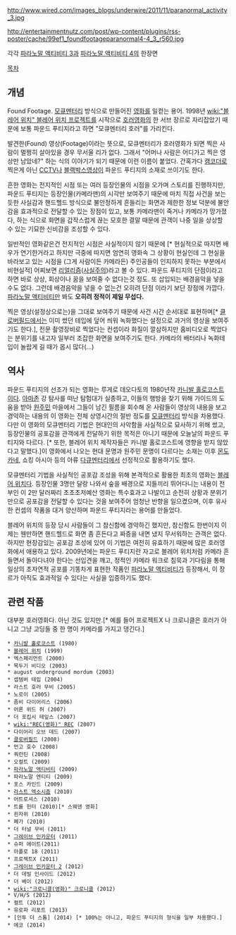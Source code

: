 http://www.wired.com/images_blogs/underwire/2011/11/paranormal_activity_3.jpg

http://entertainmentnutz.com/post/wp-content/plugins/rss-poster/cache/99ef1_foundfootageparanormal4-4_3_r560.jpg

각각 [[파라노말 액티비티 3]]과 [[파라노말 액티비티 4]]의 한장면

[[목차]]
== 개념 ==
Found Footage. [[모큐멘터리]] 방식으로 만들어진 [[영화]]를 일컫는 용어. 1998년 [[wiki:"블레어 위치" 블레어 위치 프로젝트]]를 시작으로 [[호러영화]]의 한 서브 장르로 자리잡았기 때문에 보통 파운드 푸티지라고 하면 "모큐멘터리 호러"를 가리킨다.

발견한(Found) 영상(Footage)이라는 뜻으로, 모큐멘터리가 호러영화가 되면 찍은 사람이 멀쩡히 살아있을 경우 무서울 리가 없다. 그래서 "어머나 사람은 어디가고 찍은 영상만 남았네?" 하는 식의 이야기가 되기 때문에 이런 이름이 붙었다. 간혹가다 [[캠코더]]로 찍은게 아닌 [[CCTV]]나 [[블랙박스]]영상이 파운드 푸티지의 소재로 쓰이기도 한다.

흔한 영화는 전지적인 시점 또는 여러 등장인물의 시점을 오가며 스토리를 진행하지만, 파운드 푸티지는 등장인물(카메라맨)의 시각만 보여주기 때문에 마치 직접 사건을 보는 듯한 사실감과 핸드헬드 방식으로 불안정하게 흔들리는 화면과 제한한 정보 덕분에 불안감을 효과적으로 전달할 수 있는 장점이 있고, 보통 카메라맨이 죽거나 카메라가 망가졌다, 하는 식으로 화면을 갑작스럽게 끊는 모호한 결말 때문에 관객이 나중 일을 상상할 수 있는 기묘한 신비감을 조성할 수 있다.

일반적인 영화같은건 전지적인 시점은 사실적이지 않기 때문에 [* 현실적으로 따지면 배우가 연기한거라고 하지만 극중에 따지면 엄연히 영화속 그 상황이 현실인데 그 현실을 바라보고 있는 시점을 (그게 사람이든 카메라든) 주인공들이 인지하지 못하는 부분에서 비현실적] 어찌보면 [[리얼리즘]]([[사실주의]])라고 볼 수 있다. 파운드 푸티지의 단점이라고 하면 바로 상상, 회상이나 꿈을 보여줄 수 없다는것 정도. 또 삽입되는 배경음악을 넣을 수도 없다. 그런데 배경음악을 넣을 수 없는건 오히려 단점 이라기 보단 장점에 가깝다. [[파라노말 액티비티]]만 봐도 '''오히려 정적이 제일 무섭다.'''

찍은 영상(설정상으로는)을 그대로 보여주기 때문에 사건 시간 순서대로 표현하며[* [[클로버필드]]에서는 이미 썼던 테입에 덮어 씌워 녹화했다는 설정으로 과거의 영상을 보여주기도 한다.], 전문 촬영장비로 찍었다는 컨셉이라 화질이 깔삼하지만 홈비디오로 찍었다는 분위기를 내고자 일부러 조잡한 화면을 보여주기도 한다. 카메라의 배터리나 녹화테입이 놀랍게 길 때가 몹시 많다(...) 

== 역사 ==
파운드 푸티지의 선조가 되는 영화는 루게로 데오다토의 1980년작 [[카니발 홀로코스트]]이다. [[아마존]] 강 탐사를 떠난 탐험대가 실종하고, 이들의 행방을 찾기 위해 가이드의 도움을 받아 [[원주민]] 마을에서 그들이 남긴 필름을 회수해 온 사람들이 영상의 내용을 보고 경악하는 내용의 이 영화는 전체 상영시간의 절반 정도를 [[모큐멘터리]] 방식을 차용했다. 다만 이 영화의 모큐멘터리 기법은 현대인의 사악함을 사실적으로 묘사하기 위해 썼고, 등장인물의 공포감을 관객에게 전달하기 위한 목적은 아니기 때문에 오늘날의 파운드 푸티지와 다르다. [* 또한, 블레어 위치 제작자들은 카니발 홀로코스트에 영향을 받지 않았다고 말했다.]이 영화에서 나오는 현대 문명과 원주민 문명이 다르다는 소재는 이후 [[몬도 카네]], 쇼킹 아시아 등의 아류 [[다큐멘터리]]에서 선정적으로 활용하기도 했다.

모큐멘터리 기법을 사실적인 공포감 조성을 위해 본격적으로 활용한 최초의 영화는 [[블레어 위치]]다. 등장인물 3명만 달랑 나와서 숲을 배경으로 지들끼리 뛰어다니는 내용이 전부인 이 2만 달러짜리 초초초저예산 영화는 특수효과고 나발이고 순전히 상황과 분위기만으로 공포감을 전달할 수 있다는 것을 보여주어 엄청난 반향을 일으켰으며, 이후 유사한 컨셉의 작품을 대거 양산하며 파운드 푸티지라는 용어를 만들었다.

블레어 위치의 등장 당시 사람들이 그 참신함에 경악하긴 했지만, 참신함도 한번이지 이제는 웬만하면 핸드헬드로 화면 좀 흔든다고 짜증을 내면 냈지 무서워하는 관객은 없다. 하지만 현장감있는 공포감 조성에 있어 이 기법은 여전히 유효하기 때문에 많은 호러영화에서 애용하고 있다. 2009년에는 파운드 푸티지란 자고로 블레어 위치처럼 카메라 흔들면서 돌아다녀야 한다는 선입견을 깨고, 정적인 카메라 워크로 침묵과 기다림을 통해 일상의 초자연적 공포를 기똥차게 표현한 작품인 [[파라노말 액티비티]]가 등장해서, 이 장르가 아직도 효과적일 수 있다는 사실을 입증하기도 했다.

== 관련 작품 ==
대부분 호러영화다. 아닌 것도 있지만.[* 예를 들어 프로젝트X 나 크로니클은 호러가 아니고 그냥 고딩들 중 한 명이 카메라를 가지고 댕긴다.]

 * [[카니발 홀로코스트]] (1980)
 * [[블레어 위치]] (1999)
 * 엑스페리먼트 (2000)
 * 목두기 비디오 (2003)
 * august underground mordum (2003)
 * 셉템버 테입 (2004)
 * 라스트 호러 무비 (2005)
 * 노로이 (2005)
 * 좀비 다이어리스 (2006)
 * 어론 위드 허 (2007)
 * 더 포킵시 테잎스 (2007)
 * [[wiki:"REC(영화)" REC]] (2007)
 * 다이어리 오브 데드 (2007)
 * [[클로버필드]] (2008)
 * 먼고 호수 (2008)
 * 쿼런틴 (2008)
 * 오컬트 (2009)
 * [[파라노말 액티비티]] (2009)
 * 파라노말 엔티티 (2009)
 * 포스 카인드 (2009)
 * [[라스트 엑소시즘]] (2010)
 * 어트로셔스 (2010)
 * 트롤 헌터 (2010)[* 스웨덴 영화]
 * 흰자위 (2010)
 * 폐가 (2010)
 * 더 터널 무비 (2011)
 * [[그레이브 인카운터]] (2011)
 * 슈퍼 에이트(2011)
 * 아폴로 18 (2011)
 * 프로젝트X (2011)
 * [[그레이브 인카운터 2]] (2012)
 * 더 데빌 인사이드 (2012)
 * 더 베이 (2012)
 * [[wiki:"크로니클(영화)" 크로니클]] (2012)
 * V/H/S (2012)
 * 컬트 (2012)
 * 유로파 리포트 (2013)
 * [인투 더 스톰] (2014) [* 100%는 아니고, 파운드 푸티지의 형식을 일부 차용했다.]
 * 에코 (2014)
